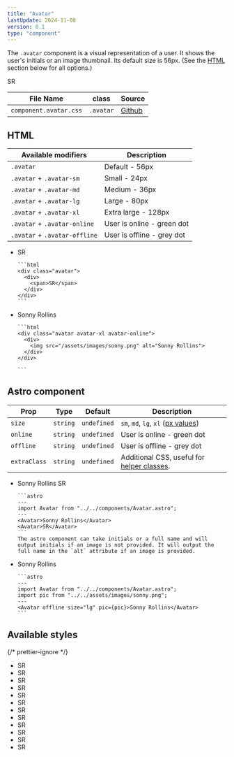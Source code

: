 ```yaml
---
title: "Avatar"
lastUpdate: 2024-11-08
version: 0.1
type: "component"
---
```



<section class="prose">

The `.avatar` component is a visual representation of a user. It shows the user's initials or an image thumbnail.
Its default size is 56px. (See the [HTML](#html) section below for all options.)

<Avatar online size="xl" pic={pic}>
  SR
</Avatar>

| File Name              | class     | Source      |
| ---------------------- | --------- | ----------- |
| `component.avatar.css` | `.avatar` | [Github][1] |

[1]: https://github.com/minimaldesign/mCSS/blob/main/src/styles/component.avatar.css

</section>

## HTML

<section class="prose">

| Available modifiers           | Description                |
| ----------------------------- | -------------------------- |
| `.avatar`                     | Default - 56px             |
| `.avatar` + `.avatar-sm`      | Small - 24px               |
| `.avatar` + `.avatar-md`      | Medium - 36px              |
| `.avatar` + `.avatar-lg`      | Large - 80px               |
| `.avatar` + `.avatar-xl`      | Extra large - 128px        |
| `.avatar` + `.avatar-online`  | User is online - green dot |
| `.avatar` + `.avatar-offline` | User is offline - grey dot |

</section>

<ul class="docs_examples">
  <li>
    <Avatar>SR</Avatar>

    ```html
    <div class="avatar">
      <div>
        <span>SR</span>
      </div>
    </div>
    ```

  </li>
  <li>
    <Avatar online size="xl" pic={pic}>Sonny Rollins</Avatar>

    ```html
    <div class="avatar avatar-xl avatar-online">
      <div>
        <img src="/assets/images/sonny.png" alt="Sonny Rollins">
      </div>
    </div>

    ```

  </li>
</ul>

## Astro component

<div class="docs_oversizedTable prose">

| Prop         | Type     | Default     | Description                                                 |
| ------------ | -------- | ----------- | ----------------------------------------------------------- |
| `size`       | `string` | `undefined` | `sm`, `md`, `lg`, `xl` ([px values](#html))                 |
| `online`     | `string` | `undefined` | User is online - green dot                                  |
| `offline`    | `string` | `undefined` | User is offline - grey dot                                  |
| `extraClass` | `string` | `undefined` | Additional CSS, useful for [helper classes](/docs/helpers). |

</div>

<ul class="docs_examples prose">
  <li>
    <Avatar>Sonny Rollins</Avatar>
    <Avatar>SR</Avatar>

    ```astro
    ---
    import Avatar from "../../components/Avatar.astro";
    ---
    <Avatar>Sonny Rollins</Avatar>
    <Avatar>SR</Avatar>
    ```
    The astro component can take initials or a full name and will output initials if an image is not provided. It will output the full name in the `alt` attribute if an image is provided.

  </li>
  <li>
    <Avatar offline size="lg" pic={pic}>Sonny Rollins</Avatar>

    ```astro
    ---
    import Avatar from "../../components/Avatar.astro";
    import pic from "../../assets/images/sonny.png";
    ---
    <Avatar offline size="lg" pic={pic}>Sonny Rollins</Avatar>
    ```

  </li>
</ul>

## Available styles

{/* prettier-ignore */}
<ul class="docs_examples grid grid-flush" col="2">
  <li><Avatar size="sm" pic={pic}>SR</Avatar></li>
  <li><Avatar size="sm">SR</Avatar></li>
  <li><Avatar size="md" pic={pic}>SR</Avatar></li>
  <li><Avatar size="md">SR</Avatar></li>
  <li><Avatar pic={pic}>SR</Avatar></li>
  <li><Avatar>SR</Avatar></li>
  <li><Avatar size="lg" pic={pic}>SR</Avatar></li>
  <li><Avatar size="lg">SR</Avatar></li>
  <li><Avatar size="xl" pic={pic}>SR</Avatar></li>
  <li><Avatar size="xl">SR</Avatar></li>
  <li><Avatar offline size="xl" pic={pic}>SR</Avatar></li>
  <li><Avatar online size="xl">SR</Avatar></li>
</ul>
